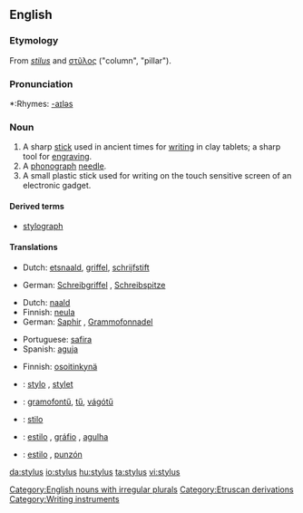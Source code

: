 ==English==
===Etymology===
From {{L.}} ''[[stilus]]'' and {{Gr.}} [[στῦλος]] ("column", "pillar").

===Pronunciation===
*:Rhymes: [[Rhymes:English:-aɪləs|-aɪləs]]

===Noun===
{{wikipedia}}
{{en-noun|styli}}

# A sharp [[stick]] used in ancient times for [[writing]] in clay tablets; a sharp tool for [[engraving]].
# A [[phonograph]] [[needle]].
# A small plastic stick used for writing on the touch sensitive screen of an electronic gadget.

====Derived terms====
*[[stylograph]]

====Translations====
{{trans-top|a sharp stick}}
*Dutch: [[etsnaald]], [[griffel]], [[schrijfstift]]
{{trans-mid}}
*German: [[Schreibgriffel]] {{m}}, [[Schreibspitze]] {{f}}
{{trans-bottom}}

{{trans-top|a phonograph needle}}
*Dutch: [[naald]]
*Finnish: [[neula]]
*German: [[Saphir]] {{m}}, [[Grammofonnadel]] {{f}}
{{trans-mid}}
*Portuguese: [[safira]] {{f}}
*Spanish: [[aguja]] {{f}}
{{trans-bottom}}

{{trans-top|a small plastic stick}}
*Finnish: [[osoitinkynä]]
{{trans-mid}}
{{trans-bottom}}

{{checktrans-top}}
*{{ttbc|French}}: [[stylo]] {{m}}, [[stylet]] {{m}}
*{{ttbc|Hungarian}}: [[gramofontű]], [[tű]], [[vágótű]]
*{{ttbc|Interlingua}}: [[stilo]]
{{checktrans-mid}}
*{{ttbc|Portuguese}}: [[estilo]] {{m}}, [[gráfio]] {{m}}, [[agulha]] {{f}}
*{{ttbc|Spanish}}: [[estilo]] {{m}}, [[punzón]] {{m}}
{{checktrans-bottom}}

[[Category:English nouns with irregular plurals]]
[[Category:Etruscan derivations]]
[[Category:Writing instruments]]

[[da:stylus]]
[[io:stylus]]
[[hu:stylus]]
[[ta:stylus]]
[[vi:stylus]]